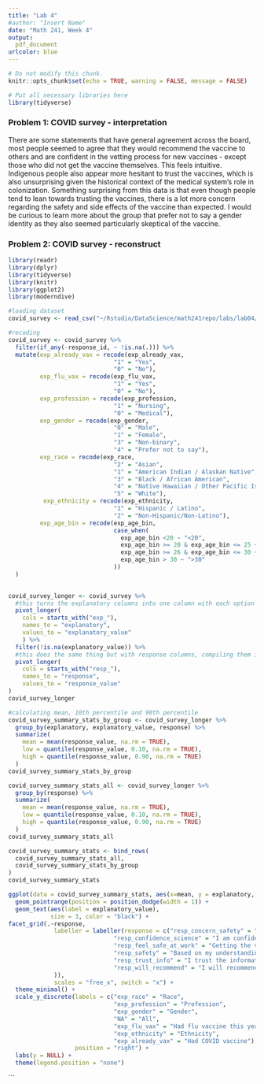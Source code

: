 ```yaml
---
title: "Lab 4"
#author: "Insert Name"
date: "Math 241, Week 4"
output:
  pdf_document
urlcolor: blue
---
```

```r
# Do not modify this chunk.
knitr::opts_chunk$set(echo = TRUE, warning = FALSE, message = FALSE)
```

```r
# Put all necessary libraries here
library(tidyverse)
```

### Problem 1: COVID survey - interpretation

There are some statements that have general agreement across the board, most people seemed to agree that they would recommend the vaccine to others and are confident in the vetting process for new vaccines - except those who did not get the vaccine themselves. This feels intuitive. Indigenous people also appear more hesitant to trust the vaccines, which is also unsurprising given the historical context of the medical system's role in colonization. 
Something surprising from this data is that even though people tend to lean towards trusting the vaccines, there is a lot more concern regarding the safety and side effects of the vaccine than expected. 
I would be curious to learn more about the group that prefer not to say a gender identity as they also seemed particularly skeptical of the vaccine. 

### Problem 2: COVID survey - reconstruct

```r

library(readr)
library(dplyr)
library(tidyverse)
library(knitr)
library(ggplot2)
library(moderndive)

#loading dataset
covid_survey <- read_csv("~/Rstudio/DataScience/math241repo/labs/lab04/data/covid-survey.csv", skip = 1)

#recoding
covid_survey <- covid_survey %>% 
  filter(if_any(-response_id, ~ !is.na(.))) %>% 
  mutate(exp_already_vax = recode(exp_already_vax,
                              "1" = "Yes",
                              "0" = "No"),
         exp_flu_vax = recode(exp_flu_vax,
                              "1" = "Yes",
                              "0" = "No"),
         exp_profession = recode(exp_profession,
                              "1" = "Nursing",
                              "0" = "Medical"),
         exp_gender = recode(exp_gender,
                              "0" = "Male",
                              "1" = "Female",
                              "3" = "Non-binary",
                              "4" = "Prefer not to say"),
         exp_race = recode(exp_race,
                              "2" = "Asian",
                              "1" = "American Indian / Alaskan Native",
                              "3" = "Black / African American",
                              "4" = "Native Hawaiian / Other Pacific Islander",
                              "5" = "White"),
          exp_ethnicity = recode(exp_ethnicity,
                              "1" = "Hispanic / Latino",
                              "2" = "Non-Hispanic/Non-Latino"),
         exp_age_bin = recode(exp_age_bin, 
                              case_when(
                                exp_age_bin <20 ~ "<20",
                                exp_age_bin >= 20 & exp_age_bin <= 25 ~ "21-25",
                                exp_age_bin >= 26 & exp_age_bin <= 30 ~ "26-30",
                                exp_age_bin > 30 ~ ">30"
                              ))
  )
                              

covid_survey_longer <- covid_survey %>% 
  #this turns the explanatory columns into one column with each option as a variable (as opposed to a separate column) 
  pivot_longer(
    cols = starts_with("exp_"), 
    names_to = "explanatory", 
    values_to = "explanatory_value"
    ) %>% 
  filter(!is.na(explanatory_value)) %>% 
  #this does the same thing but with response columns, compiling them into one column called response
  pivot_longer(
    cols = starts_with("resp_"), 
    names_to = "response", 
    values_to = "response_value"
)
covid_survey_longer

#calculating mean, 10th percentile and 90th percentile
covid_survey_summary_stats_by_group <- covid_survey_longer %>%
  group_by(explanatory, explanatory_value, response) %>%
  summarize(
    mean = mean(response_value, na.rm = TRUE),
    low = quantile(response_value, 0.10, na.rm = TRUE),
    high = quantile(response_value, 0.90, na.rm = TRUE)
  )
covid_survey_summary_stats_by_group

covid_survey_summary_stats_all <- covid_survey_longer %>%
  group_by(response) %>%
  summarize(
    mean = mean(response_value, na.rm = TRUE),
    low = quantile(response_value, 0.10, na.rm = TRUE),
    high = quantile(response_value, 0.90, na.rm = TRUE)
  )
covid_survey_summary_stats_all

covid_survey_summary_stats <- bind_rows(
  covid_survey_summary_stats_all,
  covid_survey_summary_stats_by_group
)
covid_survey_summary_stats

```

```r

ggplot(data = covid_survey_summary_stats, aes(x=mean, y = explanatory, xmin= low, xmax = high, color = explanatory_value)) +
  geom_pointrange(position = position_dodge(width = 1)) +
  geom_text(aes(label = explanatory_value), 
            size = 3, color = "black") +
facet_grid(.~response, 
             labeller = labeller(response = c("resp_concern_safety" = "I am concerned about the safety and side effects of the vaccine", 
                              "resp_confidence_science" = "I am confident in the scientific vetting process for the new COVID vaccines", 
                              "resp_feel_safe_at_work" = "Getting the vaccine will make me feel safer at work",
                              "resp_safety" = "Based on my understanding, I believe the vaccine is safe",
                              "resp_trust_info" = "I trust the information that I have recieved about the vaccines",
                              "resp_will_recommend" = "I will recommend the vaccine to family, friends, and community members"
             )),
             scales = "free_x", switch = "x") +  
  theme_minimal() +
  scale_y_discrete(labels = c("exp_race" = "Race", 
                              "exp_profession" = "Profession", 
                              "exp_gender" = "Gender",
                              "NA" = "All",
                              "exp_flu_vax" = "Had flu vaccine this year",
                              "exp_ethnicity" = "Ethnicity",
                              "exp_already_vax" = "Had COVID vaccine"),
                   position = "right") +
  labs(y = NULL) +
  theme(legend.position = "none")

```
```
